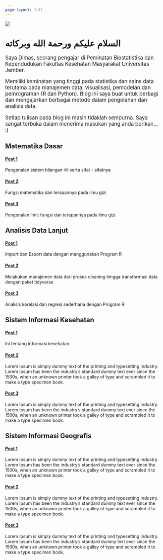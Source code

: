 ```yaml
---
page-layout: full
---
```

:::{.grid}

:::{.g-col-12. .g-col-md-6 #about-me-text}
![](profile2.jpg)
:::

:::{.g-col-12 .g-col-md-6}
<h1 style="font-family: Arial, Helvetica, sans-serif;"> السلام عليكم ورحمة الله وبركاته </h1>

<p style="font-size: 12.5pt">Saya Dimas, seorang pengajar di Peminatan Biostatistika dan Kependudukan Fakultas Kesehatan Masyarakat Universitas Jember. </p>
<p style="font-size: 12.5pt">Memiliki keminatan yang tinggi pada statistika dan sains data terutama pada manajemen data, visualisasi, pemodelan dan pemrograman (R dan Python). Blog ini saya buat untuk berbagi dan mengajarkan berbagai metode dalam pengolahan dan analisis data.</p>
<p style="font-size: 12.5pt">Setiap tulisan pada blog ini masih tidaklah sempurna. Saya sangat terbuka dalam menerima masukan yang anda berikan... :)</p>

:::

:::{.g-col-12 .g-col-md-5 .g-start-md-2}
# Matematika Dasar

#### <a href="#">Post 1</a>
  Pengenalan sistem bilangan riil serta sifat - sifatnya
  
#### <a href="#">Post 2</a>
  Fungsi matematika dan terapannya pada ilmu gizi
  
#### <a href="#">Post 3</a>
  Pengenalan limit fungsi dan terapannya pada ilmu gizi
:::

:::{.g-col-12 .g-col-md-5}
# Analisis Data Lanjut

#### <a href="#">Post 1</a>
Import dan Esport data dengan menggunakan Program R

#### <a href="#">Post 2</a>
  Melakukan manajemen data dari proses cleaning hingga transformasi data dengan paket tidyverse

#### <a href="#">Post 3</a>
  Analisis korelasi dan regresi sederhana dengan Program R
:::

:::{.g-col-12 .g-col-md-5 .g-start-md-2}
# Sistem Informasi Kesehatan

#### <a href="#">Post 1</a>
  Ini tentang informasi kesehatan
  
#### <a href="#">Post 2</a>
Lorem Ipsum is simply dummy text of the printing and typesetting industry. Lorem Ipsum has been the industry's standard dummy text ever since the 1500s, when an unknown printer took a galley of type and scrambled it to make a type specimen book.

#### <a href="#">Post 3</a>
Lorem Ipsum is simply dummy text of the printing and typesetting industry. Lorem Ipsum has been the industry's standard dummy text ever since the 1500s, when an unknown printer took a galley of type and scrambled it to make a type specimen book.
:::

:::{.g-col-12 .g-col-md-5}
# Sistem Informasi Geografis

#### <a href="#">Post 1</a>
Lorem Ipsum is simply dummy text of the printing and typesetting industry. Lorem Ipsum has been the industry's standard dummy text ever since the 1500s, when an unknown printer took a galley of type and scrambled it to make a type specimen book.

#### <a href="#">Post 2</a>
Lorem Ipsum is simply dummy text of the printing and typesetting industry. Lorem Ipsum has been the industry's standard dummy text ever since the 1500s, when an unknown printer took a galley of type and scrambled it to make a type specimen book.

#### <a href="#">Post 3</a>
Lorem Ipsum is simply dummy text of the printing and typesetting industry. Lorem Ipsum has been the industry's standard dummy text ever since the 1500s, when an unknown printer took a galley of type and scrambled it to make a type specimen book.
:::


:::